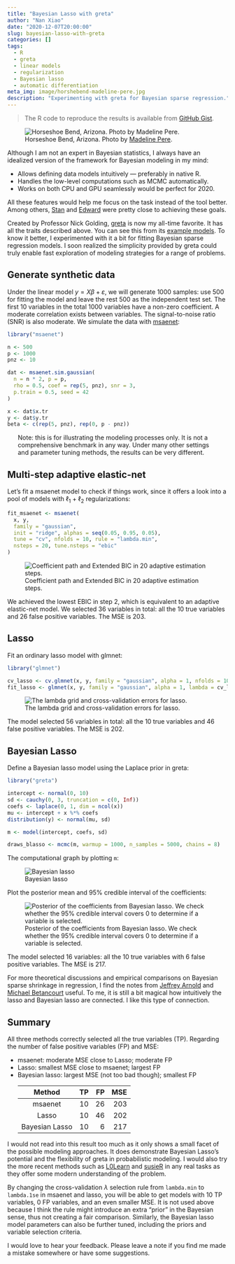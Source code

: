 ```yaml
---
title: "Bayesian Lasso with greta"
author: "Nan Xiao"
date: "2020-12-07T20:00:00"
slug: bayesian-lasso-with-greta
categories: []
tags:
  - R
  - greta
  - linear models
  - regularization
  - Bayesian lasso
  - automatic differentiation
meta_img: image/horshebend-madeline-pere.jpg
description: "Experimenting with greta for Bayesian sparse regression."
---
```


> The R code to reproduce the results is available from [GitHub Gist](https://gist.github.com/nanxstats/4b64f81aa258959bef6ca06572307298).

![Horseshoe Bend, Arizona. Photo by [Madeline Pere](https://unsplash.com/photos/_QouAO6pJxE).](/image/horshebend-madeline-pere.jpg)

Although I am not an expert in Bayesian statistics, I always have an idealized version of the framework for Bayesian modeling in my mind:

- Allows defining data models intuitively --- preferably in native R.
- Handles the low-level computations such as MCMC automatically.
- Works on both CPU and GPU seamlessly would be perfect for 2020.

All these features would help me focus on the task instead of the tool better. Among others, [Stan](https://mc-stan.org/) and [Edward](http://edwardlib.org/) were pretty close to achieving these goals.

Created by Professor Nick Golding, [greta](https://greta-stats.org/) is now my all-time favorite. It has all the traits described above. You can see this from its [example models](https://greta-stats.org/articles/example_models.html). To know it better, I experimented with it a bit for fitting Bayesian sparse regression models. I soon realized the simplicity provided by greta could truly enable fast exploration of modeling strategies for a range of problems.

## Generate synthetic data

Under the linear model $y = X \beta + \varepsilon$, we will generate 1000 samples: use 500 for fitting the model and leave the rest 500 as the independent test set. The first 10 variables in the total 1000 variables have a non-zero coefficient. A moderate correlation exists between variables. The signal-to-noise ratio (SNR) is also moderate. We simulate the data with [msaenet](https://nanx.me/msaenet/):

```r
library("msaenet")

n <- 500
p <- 1000
pnz <- 10

dat <- msaenet.sim.gaussian(
  n = n * 2, p = p,
  rho = 0.5, coef = rep(5, pnz), snr = 3,
  p.train = 0.5, seed = 42
)

x <- dat$x.tr
y <- dat$y.tr
beta <- c(rep(5, pnz), rep(0, p - pnz))
```

<div class="alert alert-info" role="alert", style="margin-left:1.5rem;margin-right:1.5rem">

Note: this is for illustrating the modeling processes only. It is not a comprehensive benchmark in any way. Under many other settings and parameter tuning methods, the results can be very different.

</div>

## Multi-step adaptive elastic-net

Let's fit a msaenet model to check if things work, since it offers a look into a pool of models with $\ell_1$ + $\ell_2$ regularizations:

```r
fit_msaenet <- msaenet(
  x, y,
  family = "gaussian",
  init = "ridge", alphas = seq(0.05, 0.95, 0.05),
  tune = "cv", nfolds = 10, rule = "lambda.min",
  nsteps = 20, tune.nsteps = "ebic"
)
```

![Coefficient path and Extended BIC in 20 adaptive estimation steps.](/image/greta-msaenet-coef.png)

We achieved the lowest EBIC in step 2, which is equivalent to an adaptive elastic-net model. We selected 36 variables in total: all the 10 true variables and 26 false positive variables. The MSE is 203.

## Lasso

Fit an ordinary lasso model with glmnet:

```r
library("glmnet")

cv_lasso <- cv.glmnet(x, y, family = "gaussian", alpha = 1, nfolds = 10)
fit_lasso <- glmnet(x, y, family = "gaussian", alpha = 1, lambda = cv_lasso$lambda.min)
```

![The lambda grid and cross-validation errors for lasso.](/image/greta-glmnet-cv.png)

The model selected 56 variables in total: all the 10 true variables and 46 false positive variables. The MSE is 202.

## Bayesian Lasso

Define a Bayesian lasso model using the Laplace prior in greta:

```r
library("greta")

intercept <- normal(0, 10)
sd <- cauchy(0, 3, truncation = c(0, Inf))
coefs <- laplace(0, 1, dim = ncol(x))
mu <- intercept + x %*% coefs
distribution(y) <- normal(mu, sd)

m <- model(intercept, coefs, sd)

draws_blasso <- mcmc(m, warmup = 1000, n_samples = 5000, chains = 8)
```

The computational graph by plotting `m`:

![Bayesian lasso](/image/greta-bayesian-lasso-graph.png)

Plot the posterior mean and 95% credible interval of the coefficients:

![Posterior of the coefficients from Bayesian lasso. We check whether the 95% credible interval covers 0 to determine if a variable is selected.](/image/greta-bayesian-lasso-coef.png)

The model selected 16 variables: all the 10 true variables with 6 false positive variables. The MSE is 217.

For more theoretical discussions and empirical comparisons on Bayesian sparse shrinkage in regression, I find the notes from [Jeffrey Arnold](https://jrnold.github.io/bayesian_notes/shrinkage-and-regularized-regression.html#section) and [Michael Betancourt](https://betanalpha.github.io/assets/case_studies/bayes_sparse_regression.html) useful. To me, it is still a bit magical how intuitively the lasso and Bayesian lasso are connected. I like this type of connection.

## Summary

All three methods correctly selected all the true variables (TP). Regarding the number of false positive variables (FP) and MSE:

- msaenet: moderate MSE close to Lasso; moderate FP
- Lasso: smallest MSE close to msaenet; largest FP
- Bayesian lasso: largest MSE (not too bad though); smallest FP

<div style="margin-left:1.5rem;margin-right:1.5rem;">
<table class="table table-hover">
<thead>
<tr>
<th style="text-align:center;"> Method </th>
<th style="text-align:right;"> TP </th>
<th style="text-align:right;"> FP </th>
<th style="text-align:right;"> MSE </th>
</tr>
</thead>
<tbody>
<tr>
<td style="text-align:center;"> msaenet </td>
<td style="text-align:right;"> 10 </td>
<td style="text-align:right;"> 26 </td>
<td style="text-align:right;"> 203 </td>
</tr>
<tr>
<td style="text-align:center;"> Lasso </td>
<td style="text-align:right;"> 10 </td>
<td style="text-align:right;"> 46 </td>
<td style="text-align:right;"> 202 </td>
</tr>
<tr>
<td style="text-align:center;"> Bayesian Lasso </td>
<td style="text-align:right;"> 10 </td>
<td style="text-align:right;"> 6 </td>
<td style="text-align:right;"> 217 </td>
</tr>
</tbody>
</table>
</div>

I would not read into this result too much as it only shows a small facet of the possible modeling approaches. It does demonstrate Bayesian Lasso's potential and the flexibility of greta in probabilistic modeling. I would also try the more recent methods such as [L0Learn](https://github.com/hazimehh/L0Learn) and [susieR](https://github.com/stephenslab/susieR) in any real tasks as they offer some modern understanding of the problem.

By changing the cross-validation $\lambda$ selection rule from `lambda.min` to `lambda.1se` in msaenet and lasso, you will be able to get models with 10 TP variables, 0 FP variables, and an even smaller MSE. It is not used above because I think the rule might introduce an extra "prior" in the Bayesian sense, thus not creating a fair comparison. Similarly, the Bayesian lasso model parameters can also be further tuned, including the priors and variable selection criteria.

I would love to hear your feedback. Please leave a note if you find me made a mistake somewhere or have some suggestions.
